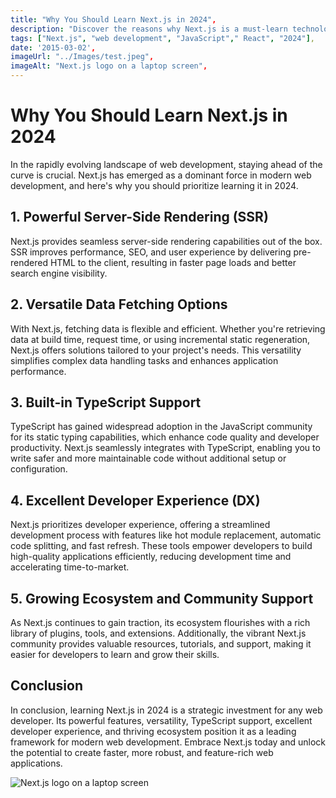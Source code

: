 ```yaml
---
title: "Why You Should Learn Next.js in 2024",
description: "Discover the reasons why Next.js is a must-learn technology in 2024, offering powerful features for modern web development",
tags: ["Next.js", "web development", "JavaScript"," React", "2024"],
date: '2015-03-02',
imageUrl: "../Images/test.jpeg",
imageAlt: "Next.js logo on a laptop screen",
---
```


# Why You Should Learn Next.js in 2024

In the rapidly evolving landscape of web development, staying ahead of the curve is crucial. Next.js has emerged as a dominant force in modern web development, and here's why you should prioritize learning it in 2024.

## 1. Powerful Server-Side Rendering (SSR)

Next.js provides seamless server-side rendering capabilities out of the box. SSR improves performance, SEO, and user experience by delivering pre-rendered HTML to the client, resulting in faster page loads and better search engine visibility.

<CustomImage src="../Images/test.jpeg" alt="test alt" />

## 2. Versatile Data Fetching Options

With Next.js, fetching data is flexible and efficient. Whether you're retrieving data at build time, request time, or using incremental static regeneration, Next.js offers solutions tailored to your project's needs. This versatility simplifies complex data handling tasks and enhances application performance.

## 3. Built-in TypeScript Support

TypeScript has gained widespread adoption in the JavaScript community for its static typing capabilities, which enhance code quality and developer productivity. Next.js seamlessly integrates with TypeScript, enabling you to write safer and more maintainable code without additional setup or configuration.

## 4. Excellent Developer Experience (DX)

Next.js prioritizes developer experience, offering a streamlined development process with features like hot module replacement, automatic code splitting, and fast refresh. These tools empower developers to build high-quality applications efficiently, reducing development time and accelerating time-to-market.

## 5. Growing Ecosystem and Community Support

As Next.js continues to gain traction, its ecosystem flourishes with a rich library of plugins, tools, and extensions. Additionally, the vibrant Next.js community provides valuable resources, tutorials, and support, making it easier for developers to learn and grow their skills.

## Conclusion

In conclusion, learning Next.js in 2024 is a strategic investment for any web developer. Its powerful features, versatility, TypeScript support, excellent developer experience, and thriving ecosystem position it as a leading framework for modern web development. Embrace Next.js today and unlock the potential to create faster, more robust, and feature-rich web applications.

![Next.js logo on a laptop screen](https://example.com/nextjs-image.jpg)
